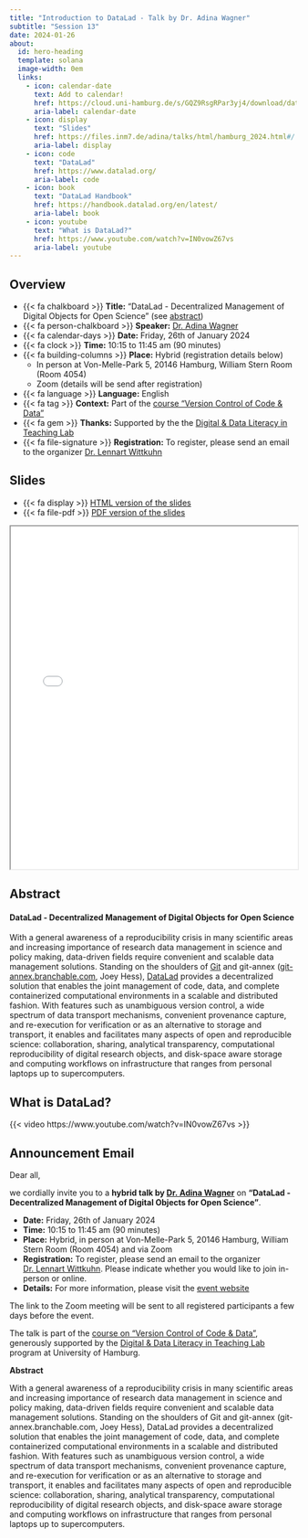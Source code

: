 ```yaml
---
title: "Introduction to DataLad - Talk by Dr. Adina Wagner"
subtitle: "Session 13"
date: 2024-01-26
about:
  id: hero-heading
  template: solana
  image-width: 0em
  links:
    - icon: calendar-date
      text: Add to calendar!
      href: https://cloud.uni-hamburg.de/s/GQZ9RsgRPar3yj4/download/datalad-talk.ics
      aria-label: calendar-date
    - icon: display
      text: "Slides"
      href: https://files.inm7.de/adina/talks/html/hamburg_2024.html#/
      aria-label: display
    - icon: code
      text: "DataLad"
      href: https://www.datalad.org/
      aria-label: code
    - icon: book
      text: "DataLad Handbook"
      href: https://handbook.datalad.org/en/latest/
      aria-label: book
    - icon: youtube
      text: "What is DataLad?"
      href: https://www.youtube.com/watch?v=IN0vowZ67vs
      aria-label: youtube
---
```


::: {#hero-heading}
:::

## Overview

-   {{< fa chalkboard >}} **Title:** "DataLad - Decentralized Management of Digital Objects for Open Science" (see [abstract](#abstract))
-   {{< fa person-chalkboard >}} **Speaker:** [Dr. Adina Wagner](https://www.adina-wagner.com/)
-   {{< fa calendar-days >}} **Date:** Friday, 26th of January 2024
-   {{< fa clock >}} **Time:** 10:15 to 11:45 am (90 minutes)
-   {{< fa building-columns >}} **Place:** Hybrid (registration details below)
    - In person at Von-Melle-Park 5, 20146 Hamburg, William Stern Room (Room 4054)
    - Zoom (details will be send after registration)
-   {{< fa language >}} **Language:** English
-   {{< fa tag >}} **Context:** Part of the [course "Version Control of Code & Data"]({{< var links.site >}})
-   {{< fa gem >}} **Thanks:** Supported by the the [Digital & Data Literacy in Teaching Lab](https://www.isa.uni-hamburg.de/en/ddlitlab.html)
-   {{< fa file-signature >}} **Registration:** To register, please send an email to the organizer [Dr. Lennart Wittkuhn]({{< var links.email >}})

## Slides

- {{< fa display >}} [HTML version of the slides](https://files.inm7.de/adina/talks/html/hamburg_2024.html#/)
- {{< fa file-pdf >}} [PDF version of the slides](https://zenodo.org/doi/10.5281/zenodo.10556596)

```{=html}
<iframe width="100%" height=600 src="../images/datadad-wagner-hamburg.pdf" title="Slides"></iframe>
```

## Abstract

#### DataLad - Decentralized Management of Digital Objects for Open Science

With a general awareness of a reproducibility crisis in many scientific areas and increasing importance of research data management in science and policy making, data-driven fields require convenient and scalable data management solutions.
Standing on the shoulders of [Git](https://git-scm.com) and git-annex ([git-annex.branchable.com](https://git-annex.branchable.com), Joey Hess), [DataLad](https://www.datalad.org) provides a decentralized solution that enables the joint management of code, data, and complete containerized computational environments in a scalable and distributed fashion.
With features such as unambiguous version control, a wide spectrum of data transport mechanisms, convenient provenance capture, and re-execution for verification or as an alternative to storage and transport, it enables and facilitates many aspects of open and reproducible science: collaboration, sharing, analytical transparency, computational reproducibility of digital research objects, and disk-space aware storage and computing workflows on infrastructure that ranges from personal laptops up to supercomputers.

## What is DataLad?

{{< video https://www.youtube.com/watch?v=IN0vowZ67vs >}}

## Announcement Email

Dear all,

we cordially invite you to a **hybrid talk by [Dr. Adina Wagner](https://www.adina-wagner.com/)** on **"DataLad - Decentralized Management of Digital Objects for Open Science"**.

- **Date:** Friday, 26th of January 2024
- **Time:** 10:15 to 11:45 am (90 minutes)
- **Place:** Hybrid, in person at Von-Melle-Park 5, 20146 Hamburg, William Stern Room (Room 4054) and via Zoom
- **Registration:** To register, please send an email to the organizer [Dr. Lennart Wittkuhn]({{< var links.email >}}).
Please indicate whether you would like to join in-person or online.
- **Details:** For more information, please visit the [event website](https://lennartwittkuhn.com/version-control-course-uhh-ws23/sessions/session13.html)

The link to the Zoom meeting will be sent to all registered participants a few days before the event.

The talk is part of the [course on "Version Control of Code & Data"]({{< var links.site >}}), generously supported by the [Digital & Data Literacy in Teaching Lab](https://www.isa.uni-hamburg.de/en/ddlitlab.html) program at University of Hamburg.


**Abstract**

With a general awareness of a reproducibility crisis in many scientific areas and increasing importance of research data management in science and policy making, data-driven fields require convenient and scalable data management solutions.
Standing on the shoulders of Git and git-annex (git-annex.branchable.com, Joey Hess), DataLad provides a decentralized solution that enables the joint management of code, data, and complete containerized computational environments in a scalable and distributed fashion.
With features such as unambiguous version control, a wide spectrum of data transport mechanisms, convenient provenance capture, and re-execution for verification or as an alternative to storage and transport, it enables and facilitates many aspects of open and reproducible science: collaboration, sharing, analytical transparency, computational reproducibility of digital research objects, and disk-space aware storage and computing workflows on infrastructure that ranges from personal laptops up to supercomputers.
